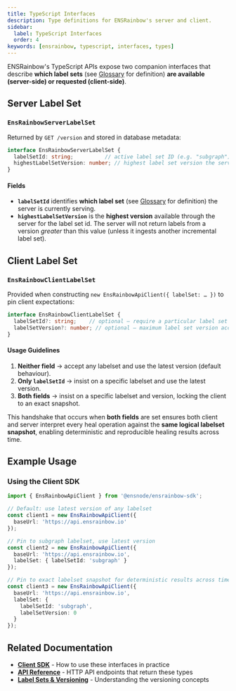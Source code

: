 ```yaml
---
title: TypeScript Interfaces
description: Type definitions for ENSRainbow's server and client.
sidebar:
  label: TypeScript Interfaces
  order: 4
keywords: [ensrainbow, typescript, interfaces, types]
---
```


ENSRainbow's TypeScript APIs expose two companion interfaces that describe **which label sets** (see [Glossary](/ensrainbow/concepts/glossary/) for definition) **are available (server-side) or requested (client-side)**.

## Server Label Set

### `EnsRainbowServerLabelSet`

Returned by `GET /version` and stored in database metadata:

```ts
interface EnsRainbowServerLabelSet {
  labelSetId: string;          // active label set ID (e.g. "subgraph")
  highestLabelSetVersion: number; // highest label set version the server has ingested for the label set id
}
```

#### Fields

- **`labelSetId`** identifies **which label set** (see [Glossary](/ensrainbow/concepts/glossary/) for definition) the server is currently serving.
- **`highestLabelSetVersion`** is the **highest version** available through the server for the label set id. The server will not return labels from a version _greater_ than this value (unless it ingests another incremental label set).

## Client Label Set

### `EnsRainbowClientLabelSet`

Provided when constructing `new EnsRainbowApiClient({ labelSet: … })` to pin client expectations:

```ts
interface EnsRainbowClientLabelSet {
  labelSetId?: string;    // optional – require a particular label set
  labelSetVersion?: number; // optional – maximum label set version accepted
}
```

#### Usage Guidelines

1. **Neither field** → accept any labelset and use the latest version (default behaviour).
2. **Only `labelSetId`** → insist on a specific labelset and use the latest version.
3. **Both fields** → insist on a specific labelset and version, locking the client to an exact snapshot.

This handshake that occurs when **both fields** are set ensures both client and server interpret every heal operation against the **same logical labelset snapshot**, enabling deterministic and reproducible healing results across time.

## Example Usage

### Using the Client SDK

```ts
import { EnsRainbowApiClient } from '@ensnode/ensrainbow-sdk';

// Default: use latest version of any labelset
const client1 = new EnsRainbowApiClient({
  baseUrl: 'https://api.ensrainbow.io'
});

// Pin to subgraph labelset, use latest version
const client2 = new EnsRainbowApiClient({
  baseUrl: 'https://api.ensrainbow.io',
  labelSet: { labelSetId: 'subgraph' }
});

// Pin to exact labelset snapshot for deterministic results across time
const client3 = new EnsRainbowApiClient({
  baseUrl: 'https://api.ensrainbow.io',
  labelSet: { 
    labelSetId: 'subgraph', 
    labelSetVersion: 0 
  }
});
```

## Related Documentation

- **[Client SDK](/ensrainbow/usage/client-sdk/)** - How to use these interfaces in practice
- **[API Reference](/ensrainbow/usage/api/)** - HTTP API endpoints that return these types
- **[Label Sets & Versioning](/ensrainbow/concepts/label-sets-and-versioning)** - Understanding the versioning concepts 
